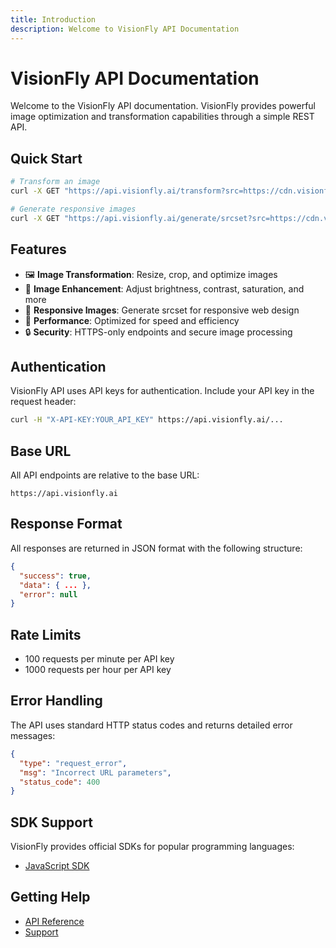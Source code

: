 ```yaml
---
title: Introduction
description: Welcome to VisionFly API Documentation
---
```


# VisionFly API Documentation

Welcome to the VisionFly API documentation. VisionFly provides powerful image optimization and transformation capabilities through a simple REST API.

## Quick Start

```bash
# Transform an image
curl -X GET "https://api.visionfly.ai/transform?src=https://cdn.visionfly.ai/<user_id>/images/example.jpg&w=800&h=600&q=90&f=webp"

# Generate responsive images
curl -X GET "https://api.visionfly.ai/generate/srcset?src=https://cdn.visionfly.ai/<user_id>/images/example.jpg&w=400,800,1200"
```

## Features

- 🖼️ **Image Transformation**: Resize, crop, and optimize images
- 🎨 **Image Enhancement**: Adjust brightness, contrast, saturation, and more
- 📱 **Responsive Images**: Generate srcset for responsive web design
- 🚀 **Performance**: Optimized for speed and efficiency
- 🔒 **Security**: HTTPS-only endpoints and secure image processing

## Authentication

VisionFly API uses API keys for authentication. Include your API key in the request header:

```bash
curl -H "X-API-KEY:YOUR_API_KEY" https://api.visionfly.ai/...
```

## Base URL

All API endpoints are relative to the base URL:

```
https://api.visionfly.ai
```

## Response Format

All responses are returned in JSON format with the following structure:

```json
{
  "success": true,
  "data": { ... },
  "error": null
}
```

## Rate Limits

- 100 requests per minute per API key
- 1000 requests per hour per API key

## Error Handling

The API uses standard HTTP status codes and returns detailed error messages:

```json
{
  "type": "request_error",
  "msg": "Incorrect URL parameters",
  "status_code": 400
}
```

## SDK Support

VisionFly provides official SDKs for popular programming languages:

- [JavaScript SDK](/sdk/javascript)

## Getting Help

- [API Reference](/api-reference)
- [Support](mailto:hello@visionfly.ai)
